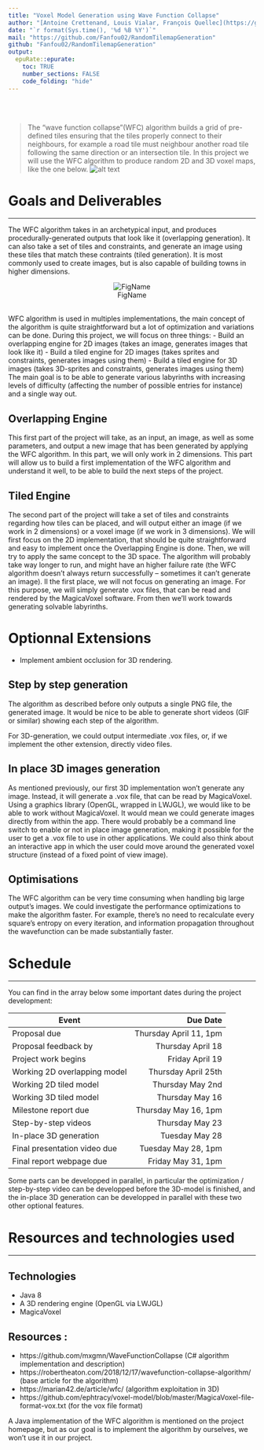 ```yaml
---
title: "Voxel Model Generation using Wave Function Collapse"
author: "[Antoine Crettenand, Louis Vialar, François Quellec](https://github.com/Fanfou02/RandomTilemapGeneration)"
date: "`r format(Sys.time(), '%d %B %Y')`"
mail: "https://github.com/Fanfou02/RandomTilemapGeneration"
github: "Fanfou02/RandomTilemapGeneration"
output:
  epuRate::epurate:
    toc: TRUE
    number_sections: FALSE
    code_folding: "hide"
---
```



<br><br>

> The “wave function collapse”(WFC) algorithm builds a grid of pre-defined tiles ensuring that the tiles properly connect to their neighbours, for example a road tile must neighbour another road tile following the same direction or an intersection tile. In this project we will use the WFC algorithm to produce random 2D and 3D voxel maps, like the one below.
![alt text](images/wave_collapse_tiling.jpg "Wave Collapse Tilling Generation")

# Goals and Deliverables
***
The WFC algorithm takes in an archetypical input, and produces procedurally-generated outputs that look like it (overlapping generation). It can also take a set of tiles and constraints, and generate an image using these tiles that match these contraints (tiled generation).
It is most commonly used to create images, but is also capable of building towns in higher dimensions.
<br>
<center>
![FigName](images/wave_collapse_1.png)
</center>
<br>
WFC algorithm is used in multiples implementations, the main concept of the algorithm is quite straightforward but a lot of optimization and variations can be done. During this project, we will focus on three things:
- Build an overlapping engine for 2D images (takes an image, generates images that look like it)
- Build a tiled engine for 2D images (takes sprites and constraints, generates images using them)
- Build a tiled engine for 3D images (takes 3D-sprites and constraints, generates images using them)
The main goal is to be able to generate various labyrinths with increasing levels of difficulty (affecting the number of possible entries for instance) and a single way out.

## Overlapping Engine

This first part of the project will take, as an input, an image, as well as some parameters, and output a new image that has been generated by applying the WFC algorithm.
In this part, we will only work in 2 dimensions. This part will allow us to build a first implementation of the WFC algorithm and understand it well, to be able to build the next steps of the project.

## Tiled Engine

The second part of the project will take a set of tiles and constraints regarding how tiles can be placed, and will output either an image (if we work in 2 dimensions) or a voxel image (if we work in 3 dimensions).
We will first focus on the 2D implementation, that should be quite straightforward and easy to implement once the Overlapping Engine is done.
Then, we will try to apply the same concept to the 3D space. The algorithm will probably take way longer to run, and might have an higher failure rate (the WFC algorithm doesn't always return successfully -- sometimes it can't generate an image). Il the first place, we will not focus on generating an image. For this purpose, we will simply generate .vox files, that can be read and rendered by the MagicaVoxel software. From then we'll work towards generating solvable labyrinths.

# Optionnal Extensions
- Implement ambient occlusion for 3D rendering.

## Step by step generation

The algorithm as described before only outputs a single PNG file, the generated image. It would be nice to be able to generate short videos (GIF or similar) showing each step of the algorithm.

For 3D-generation, we could output intermediate .vox files, or, if we implement the other extension, directly video files.

## In place 3D images generation

As mentioned previously, our first 3D implementation won't generate any image. Instead, it will generate a .vox file, that can be read by MagicaVoxel.
Using a graphics library (OpenGL, wrapped in LWJGL), we would like to be able to work without MagicaVoxel. It would mean we could generate images directly from within the app. There would probably be a command line switch to enable or not in place image generation, making it possible for the user to get a .vox file to use in other applications.
We could also think about an interactive app in which the user could move around the generated voxel structure (instead of a fixed point of view image).

## Optimisations

The WFC algorithm can be very time consuming when handling big large output's images. We could investigate the performance optimizations to make the algorithm faster. For example, there’s no need to recalculate every square’s entropy on every iteration, and information propagation throughout the wavefunction can be made substantially faster.

# Schedule
***

You can find in the array below some important dates during the project development:


| Event                        |  Due Date              |
|------------------------------|-----------------------:|
| Proposal due                 | Thursday April 11, 1pm |
| Proposal feedback by         | Thursday April 18      |
| Project work begins          | Friday April 19        |
| Working 2D overlapping model | Thursday April 25th    |
| Working 2D tiled model       | Thursday May 2nd       |
| Working 3D tiled model       | Thursday May 16        |
| Milestone report due         | Thursday May 16, 1pm   |
| Step-by-step videos          | Thursday May 23        |
| In-place 3D generation       | Tuesday May 28         |
| Final presentation video due | Tuesday May 28, 1pm    |
| Final report webpage due     | Friday May 31, 1pm     |

Some parts can be developped in parallel, in particular the optimization / step-by-step video can be developped before the 3D-model is finished, and the in-place 3D generation can be developped in parallel with these two other optional features.

# Resources and technologies used
***

## Technologies
- Java 8
- A 3D rendering engine (OpenGL via LWJGL)
- MagicaVoxel

## Resources :
- https://github.com/mxgmn/WaveFunctionCollapse (C# algorithm implementation and description)
- https://robertheaton.com/2018/12/17/wavefunction-collapse-algorithm/ (base article for the algorithm)
- https://marian42.de/article/wfc/ (algorithm exploitation in 3D)
- https://github.com/ephtracy/voxel-model/blob/master/MagicaVoxel-file-format-vox.txt (for the vox file format)

A Java implementation of the WFC algorithm is mentioned on the project homepage, but as our goal is to implement the algorithm by ourselves, we won't use it in our project.
